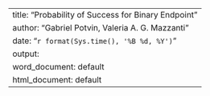 ---
title: "Probability of Success for Binary Endpoint"
author: "Gabriel Potvin, Valeria A. G. Mazzanti"
date: "`r format(Sys.time(), '%B %d, %Y')`"
output:
  word_document: default
  html_document: default
---